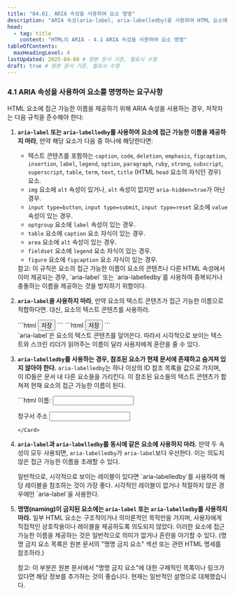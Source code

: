 ```yaml
---
title: "04.01. ARIA 속성을 사용하여 요소 명명"
description: "ARIA 속성(aria-label, aria-labelledby)을 사용하여 HTML 요소에 접근 가능한 이름을 제공하는 요구사항입니다."
head:
  - tag: title
    content: "HTML의 ARIA - 4.1 ARIA 속성을 사용하여 요소 명명"
tableOfContents:
  maxHeadingLevel: 4
lastUpdated: 2025-04-09 # 원본 문서 기준, 필요시 수정
draft: true # 원본 문서 기준, 필요시 수정
---
```



<AriaInHtmlLayout>

### 4.1 ARIA 속성을 사용하여 요소를 명명하는 요구사항

HTML 요소에 접근 가능한 이름을 제공하기 위해 ARIA 속성을 사용하는 경우, 저작자는 다음 규칙을 준수해야 한다:

1.  **`aria-label` 또는 `aria-labelledby`를 사용하여 요소에 접근 가능한 이름을 제공하지 마라**, 만약 해당 요소가 다음 중 하나에 해당한다면:
    *   텍스트 콘텐츠를 포함하는 `caption`, `code`, `deletion`, `emphasis`, `figcaption`, `insertion`, `label`, `legend`, `option`, `paragraph`, `ruby`, `strong`, `subscript`, `superscript`, `table`, `term`, `text`, `title` (HTML `head` 요소의 자식인 경우) 요소.
    *   `img` 요소에 `alt` 속성이 있거나, `alt` 속성이 없지만 `aria-hidden=true`가 아닌 경우.
    *   `input type=button`, `input type=submit`, `input type=reset` 요소에 `value` 속성이 있는 경우.
    *   `optgroup` 요소에 `label` 속성이 있는 경우.
    *   `table` 요소에 `caption` 요소 자식이 있는 경우.
    *   `area` 요소에 `alt` 속성이 있는 경우.
    *   `fieldset` 요소에 `legend` 요소 자식이 있는 경우.
    *   `figure` 요소에 `figcaption` 요소 자식이 있는 경우.

    <Aside type="note">
    참고: 이 규칙은 요소의 접근 가능한 이름이 요소의 콘텐츠나 다른 HTML 속성에서 이미 제공되는 경우, `aria-label` 또는 `aria-labelledby`를 사용하여 중복되거나 충돌하는 이름을 제공하는 것을 방지하기 위함이다.
    </Aside>

2.  **`aria-label`을 사용하지 마라**, 만약 요소의 텍스트 콘텐츠가 접근 가능한 이름으로 적합하다면. 대신, 요소의 텍스트 콘텐츠를 사용하라.

    <Card title="잘못된 예제 8: 불필요한 aria-label">
    ```html
    <!-- 버튼의 텍스트 콘텐츠가 이미 "저장"으로 충분함 -->
    <button aria-label="저장 버튼">저장</button>
    ```
    </Card>

    <Card title="올바른 예제 9: 텍스트 콘텐츠 사용">
    ```html
    <button>저장</button>
    ```
    </Card>

    <Aside type="caution" title="주의">
    `aria-label`은 요소의 텍스트 콘텐츠를 덮어쓴다. 따라서 시각적으로 보이는 텍스트와 스크린 리더가 읽어주는 이름이 달라 사용자에게 혼란을 줄 수 있다.
    </Aside>

3.  **`aria-labelledby`를 사용하는 경우, 참조된 요소가 현재 문서에 존재하고 숨겨져 있지 않아야 한다.**
    `aria-labelledby`는 하나 이상의 ID 참조 목록을 값으로 가지며, 이 ID들은 문서 내 다른 요소들을 가리킨다. 이 참조된 요소들의 텍스트 콘텐츠가 합쳐져 현재 요소의 접근 가능한 이름이 된다.

    <Card title="예제 10: aria-labelledby 사용">
    ```html
    <label id="nameLabel">이름:</label>
    <input type="text" aria-labelledby="nameLabel">

    <span id="billing">청구서</span> <span id="address">주소</span>
    <input type="text" aria-labelledby="billing address">
    ```
    </Card>

4.  **`aria-label`과 `aria-labelledby`를 동시에 같은 요소에 사용하지 마라.**
    만약 두 속성이 모두 사용되면, `aria-labelledby`가 `aria-label`보다 우선한다. 이는 의도치 않은 접근 가능한 이름을 초래할 수 있다.

    <Aside type="note">
    일반적으로, 시각적으로 보이는 레이블이 있다면 `aria-labelledby`를 사용하여 해당 레이블을 참조하는 것이 가장 좋다. 시각적인 레이블이 없거나 적절하지 않은 경우에만 `aria-label`을 사용한다.
    </Aside>

5.  **명명(naming)이 금지된 요소에는 `aria-label` 또는 `aria-labelledby`를 사용하지 마라.**
    일부 HTML 요소는 구조적이거나 의미론적인 목적만을 가지며, 사용자에게 직접적인 상호작용이나 레이블을 제공하도록 의도되지 않았다. 이러한 요소에 접근 가능한 이름을 제공하는 것은 일반적으로 의미가 없거나 혼란을 야기할 수 있다.
    (명명 금지 요소 목록은 원본 문서의 "명명 금지 요소" 섹션 또는 관련 HTML 명세를 참조하라.)
    <Aside type="note">
    참고: 이 부분은 원본 문서에서 "명명 금지 요소"에 대한 구체적인 목록이나 링크가 있다면 해당 정보를 추가하는 것이 좋습니다. 현재는 일반적인 설명으로 대체했습니다.
    </Aside>

</AriaInHtmlLayout>